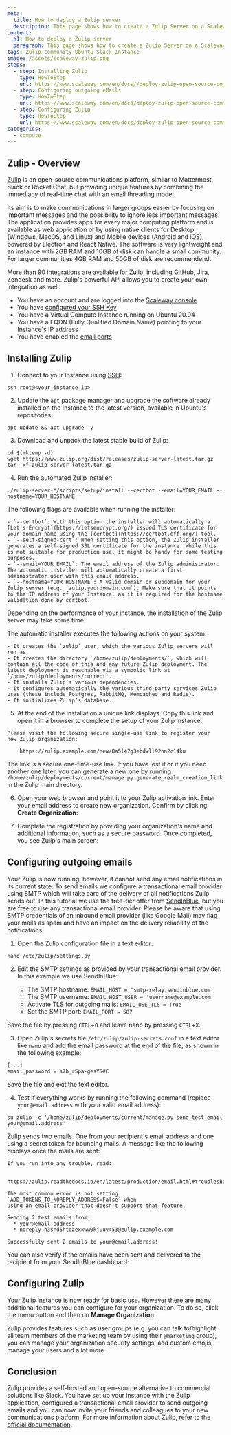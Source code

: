 ```yaml
---
meta:
  title: How to deploy a Zulip server
  description: This page shows how to create a Zulip Server on a Scaleway Elements Instance.
content:
  h1: How to deploy a Zulip server
  paragraph: This page shows how to create a Zulip Server on a Scaleway Elements Instance.
tags: Zulip community Ubuntu Slack Instance
image: /assets/scaleway_zulip.png
steps:
  - step: Installing Zulip
    type: HowToStep
    url: https://www.scaleway.com/en/docs//deploy-zulip-open-source-communication-platform/#-Installing-Zulip
  - step: Configuring outgoing eMails
    type: HowToStep
    url: https://www.scaleway.com/en/docs/deploy-zulip-open-source-communication-platform/#-Configuring-outgoing-emails
  - step: Configuring Zulip
    type: HowToStep
    url: https://www.scaleway.com/en/docs/deploy-zulip-open-source-communication-platform/#-Configuring-Zulip
categories:
  - compute
---
```


## Zulip - Overview

[Zulip](https://www.zulip.com) is an open-source communications platform, similar to Mattermost, Slack or Rocket.Chat, but providing unique features by combining the immediacy of real-time chat with an email threading model.

Its aim is to make communications in larger groups easier by focusing on important messages and the possibility to ignore less important messages. The application provides apps for every major computing platform and is available as web application or by using native clients for Desktop (Windows, MacOS, and Linux) and Mobile devices (Android and iOS), powered by Electron and React Native. The software is very lightweight and an instance with 2GB RAM and 10GB of disk can handle a small community. For larger communities 4GB RAM and 50GB of disk are recommendend.

More than 90 integrations are available for Zulip, including GitHub, Jira, Zendesk and more. Zulip's powerful API allows you to create your own integration as well.

<Message type="requirement">

- You have an account and are logged into the [Scaleway console](https://console.scaleway.com)
- You have [configured your SSH Key](/console/my-project/how-to/create-ssh-key/)
- You have a Virtual Compute Instance running on Ubuntu 20.04
- You have a FQDN (Fully Qualified Domain Name) pointing to your Instance's IP address
- You have enabled the [email ports](https://www.scaleway.com/en/faq/why-can-i-not-send-any-email/)

</Message>

## Installing Zulip

1. Connect to your Instance using [SSH](/compute/instances/how-to/connect-to-instance/):

  ```
  ssh root@<your_instance_ip>
  ```

2. Update the `apt` package manager and upgrade the software already installed on the Instance to the latest version, available in Ubuntu's repositories:

  ```
  apt update && apt upgrade -y
  ```

3. Download and unpack the latest stable build of Zulip:

  ```
  cd $(mktemp -d)
  wget https://www.zulip.org/dist/releases/zulip-server-latest.tar.gz
  tar -xf zulip-server-latest.tar.gz
  ```

4. Run the automated Zulip installer:

  ```
  ./zulip-server-*/scripts/setup/install --certbot --email=YOUR_EMAIL --hostname=YOUR_HOSTNAME
  ```

  The following flags are available when running the installer:

    - `--certbot`: With this option the installer will automatically a [Let's Encrypt](https://letsencrypt.org/) issued TLS certificate for your domain name using the [certbot](https://certbot.eff.org/) tool.
    - `--self-signed-cert`: When setting this option, the Zulip installer generates a self-signed SSL certificate for the instance. While this is not suitable for production use, it might be handy for some testing purposes.
    - `--email=YOUR_EMAIL`: The email address of the Zulip administrator. The automatic installer will automatically create a first administrator user with this email address.
    - `--hostname=YOUR_HOSTNAME`: A valid domain or subdomain for your Zulip server (e.g. `zulip.yourdomain.com`). Make sure that it points to the IP address of your Instance, as it is required for the hostname validation done by certbot.

  <Message type="note">

  Depending on the performance of your instance, the installation of the Zulip server may take some time.

  </Message>

  The automatic installer executes the following actions on your system:

    - It creates the `zulip` user, which the various Zulip servers will run as.
    - It creates the directory `/home/zulip/deployments/`, which will contain all the code of this and any future Zulip deployment. The latest deployment is reachable via a symbolic link at `/home/zulip/deployments/current`.
    - It installs Zulip’s various dependencies.
    - It configures automatically the various third-party services Zulip uses (these include Postgres, RabbitMQ, Memcached and Redis).
    - It initializes Zulip’s database.

5. At the end of the installation a unique link displays. Copy this link and open it in a browser to complete the setup of your Zulip instance:

  ```
  Please visit the following secure single-use link to register your
  new Zulip organization:

      https://zulip.example.com/new/8a5l47g3ebdwll92nn2c14ku
  ```

  <Message type="tip">

  The link is a secure one-time-use link. If you have lost it or if you need another one later, you can generate a new one by running `/home/zulip/deployments/current/manage.py generate_realm_creation_link` in the Zulip main directory.

  </Message>

6. Open your web browser and point it to your Zulip activation link. Enter your email address to create new organization. Confirm by clicking **Create Organization**:

  <Lightbox src="scaleway-zulip_new_orga.png" alt="" />

7. Complete the registration by providing your organization's name and additional information, such as a secure password. Once completed, you see Zulip's main screen:

  <Lightbox src="scaleway-zulip_dashboard.png" alt="" />

## Configuring outgoing emails

Your Zulip is now running, however, it cannot send any email notifications in its current state. To send emails we configure a transactional email provider using SMTP which will take care of the delivery of all notifications Zulip sends out. In this tutorial we use the free-tier offer from [SendInBlue](https://www.sendinblue.com/), but you are free to use any transactional email provider. Please be aware that using SMTP credentials of an inbound email provider (like Google Mail) may flag your mails as spam and have an impact on the delivery reliability of the notifications.

1. Open the Zulip configuration file in a text editor:

  ```
  nano /etc/zulip/settings.py
  ```

2. Edit the SMTP settings as provided by your transactional email provider. In this example we use SendInBlue:

    - The SMTP hostname: `EMAIL_HOST = 'smtp-relay.sendinblue.com'`
    - The SMTP username: `EMAIL_HOST_USER = 'username@example.com'`
    - Activate TLS for outgoing mails: `EMAIL_USE_TLS = True`
    - Set the SMTP port: `EMAIL_PORT = 587`

  Save the file by pressing `CTRL`+`O` and leave nano by pressing `CTRL`+`X`.

3. Open Zulip's secrets file `/etc/zulip/zulip-secrets.conf` in a text editor like `nano` and add the email password at the end of the file, as shown in the following example:

  ```
  [...]
  email_password = s7b_rSpa-gesY&#C
  ```

  Save the file and exit the text editor.

4. Test if everything works by running the following command (replace `your@email.address` with your valid email address):

  ```
  su zulip -c '/home/zulip/deployments/current/manage.py send_test_email your@email.address'
  ```

  Zulip sends two emails. One from your recipient's email address and one using a secret token for bouncing mails. A message like the following displays once the mails are sent:

  ```
  If you run into any trouble, read:

    https://zulip.readthedocs.io/en/latest/production/email.html#troubleshooting

  The most common error is not setting `ADD_TOKENS_TO_NOREPLY_ADDRESS=False` when
  using an email provider that doesn't support that feature.

  Sending 2 test emails from:
    * your@email.address
    * noreply-n3snd5htqzexxww0kjuuv453@zulip.example.com

  Successfully sent 2 emails to your@email.address!
  ```

  You can also verify if the emails have been sent and delivered to the recipient from your SendInBlue dashboard:

  <Lightbox src="scaleway-sendinblue_config.png" alt="" />

## Configuring Zulip

Your Zulip instance is now ready for basic use. However there are many additional features you can configure for your organization. To do so, click the menu button and then on **Manage Organization**:

  <Lightbox src="scaleway-zulip_manage_orga.png" alt="" />

  Zulip provides features such as user groups (e.g. you can talk to/highlight all team members of the marketing team by using their `@marketing` group), you can manage your organization security settings, add custom emojis, manage your users and a lot more.

## Conclusion

Zulip provides a self-hosted and open-source alternative to commercial solutions like Slack. You have set up your instance with the Zulip application, configured a transactional email provider to send outgoing emails and you can now invite your friends and colleagues to your new communications platform. For more information about Zulip, refer to the [official documentation](https://zulip.com/help/).
